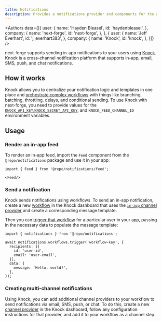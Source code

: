 ```yaml
---
title: Notifications
description: Provides a notifications provider and components for the app.
---
```



<Authors data={[{
  user: {
    name: 'Hayden Bleasel',
    id: 'haydenbleasel',
  },
  company: {
    name: 'next-forge',
    id: 'next-forge',
  },
}, {
  user: {
    name: 'Jeff Everhart',
    id: 'j_everhart383',
  },
  company: {
    name: 'Knock',
    id: 'knock',
  },
}]} />

next-forge supports sending in-app notifications to your users using [Knock](https://knock.app/). Knock is a cross-channel notification platform that supports in-app, email, SMS, push, and chat notifications.


## How it works

Knock allows you to centralize your notification logic and templates in one place and [orchestrate complex workflows](https://docs.knock.app/designing-workflows/overview) with things like branching, batching, throttling, delays, and conditional sending. To use Knock with next-forge, you need to provide values for the [`KNOCK_API_KEY`,`KNOCK_SECRET_API_KEY`](https://docs.knock.app/developer-tools/api-keys), and `KNOCK_FEED_CHANNEL_ID` environment variables.

## Usage

### Render an in-app feed
To render an in-app feed, import the `Feed` component from the `@repo/notifications` package and use it in your app:


```tsx
import { Feed } from '@repo/notifications/feed';

<Feed/>
```

### Send a notification

Knock sends notifications using workflows. To send an in-app notification, create a new [workflow](https://docs.knock.app/concepts/workflows) in the Knock dashboard that uses the [`in-app` channel provider](https://docs.knock.app/integrations/in-app/knock) and create a corresponding message template.

Then you can [trigger that workflow](https://docs.knock.app/send-notifications/triggering-workflows) for a particular user in your app, passing in the necessary data to populate the message template:
```tsx
import { notifications } from '@repo/notifications';

await notifications.workflows.trigger('workflow-key', {
  recipients: [{
    id: 'user-id',
    email: 'user-email',
  }],
  data: {
    message: 'Hello, world!',
  },
});
```

### Creating multi-channel notifications
Using Knock, you can add additional channel providers to your workflow to send notifications via email, SMS, push, or chat. To do this, create a new [channel provider](https://docs.knock.app/integrations) in the Knock dashboard, follow any configuration instructions for that provider, and add it to your workflow as a channel step.


